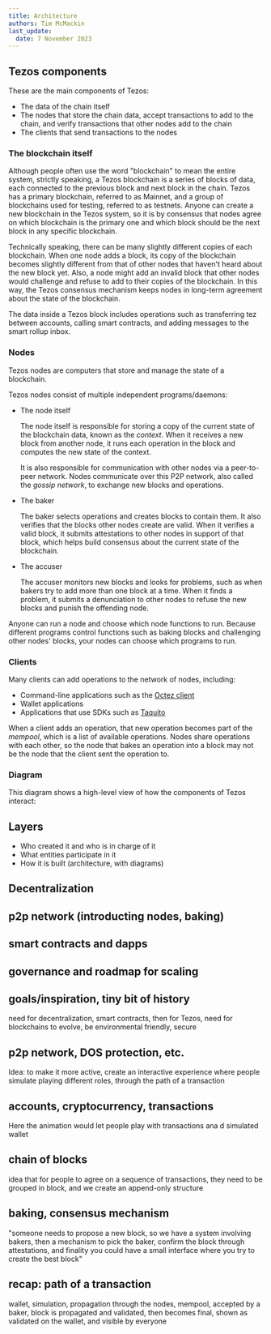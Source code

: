 ```yaml
---
title: Architecture
authors: Tim McMackin
last_update:
  date: 7 November 2023
---
```



## Tezos components

These are the main components of Tezos:

- The data of the chain itself
- The nodes that store the chain data, accept transactions to add to the chain, and verify transactions that other nodes add to the chain
- The clients that send transactions to the nodes

### The blockchain itself

Although people often use the word "blockchain" to mean the entire system, strictly speaking, a Tezos blockchain is a series of blocks of data, each connected to the previous block and next block in the chain.
Tezos has a primary blockchain, referred to as Mainnet, and a group of blockchains used for testing, referred to as testnets.
Anyone can create a new blockchain in the Tezos system, so it is by consensus that nodes agree on which blockchain is the primary one and which block should be the next block in any specific blockchain.

Technically speaking, there can be many slightly different copies of each blockchain.
When one node adds a block, its copy of the blockchain becomes slightly different from that of other nodes that haven't heard about the new block yet.
Also, a node might add an invalid block that other nodes would challenge and refuse to add to their copies of the blockchain.
In this way, the Tezos consensus mechanism keeps nodes in long-term agreement about the state of the blockchain.

The data inside a Tezos block includes operations such as transferring tez between accounts, calling smart contracts, and adding messages to the smart rollup inbox.

### Nodes

Tezos nodes are computers that store and manage the state of a blockchain.

Tezos nodes consist of multiple independent programs/daemons:

- The node itself

  The node itself is responsible for storing a copy of the current state of the blockchain data, known as the _context_.
  When it receives a new block from another node, it runs each operation in the block and computes the new state of the context.

  It is also responsible for communication with other nodes via a peer-to-peer network.
  Nodes communicate over this P2P network, also called the _gossip network_, to exchange new blocks and operations.

- The baker

  The baker selects operations and creates blocks to contain them.
  It also verifies that the blocks other nodes create are valid.
  When it verifies a valid block, it submits attestations to other nodes in support of that block, which helps build consensus about the current state of the blockchain.

- The accuser

  The accuser monitors new blocks and looks for problems, such as when bakers try to add more than one block at a time.
  When it finds a problem, it submits a denunciation to other nodes to refuse the new blocks and punish the offending node.

Anyone can run a node and choose which node functions to run.
Because different programs control functions such as baking blocks and challenging other nodes' blocks, your nodes can choose which programs to run.

### Clients

Many clients can add operations to the network of nodes, including:

- Command-line applications such as the [Octez client](./developing/octez-client/)
- Wallet applications
- Applications that use SDKs such as [Taquito](./dApps/taquito)

When a client adds an operation, that new operation becomes part of the _mempool_, which is a list of available operations.
Nodes share operations with each other, so the node that bakes an operation into a block may not be the node that the client sent the operation to.

### Diagram

This diagram shows a high-level view of how the components of Tezos interact:

<LucidDiagram width="640px" height="480px" src="https://lucid.app/documents/embedded/d778aa2a-ad0a-4324-b235-ed3b35742c58" id="Uz-K28y3R8gJ" />


## Layers


- Who created it and who is in charge of it
- What entities participate in it
- How it is built (architecture, with diagrams)

## Decentralization
## p2p network (introducting nodes, baking)
## smart contracts and dapps
## governance and roadmap for scaling

## goals/inspiration, tiny bit of history
need for decentralization, smart contracts, then for Tezos, need for blockchains to evolve, be environmental friendly, secure
## p2p network, DOS protection, etc.
Idea: to make it more active, create an interactive experience where people simulate playing different roles, through the path of a transaction
## accounts, cryptocurrency, transactions
Here the animation would let people play with transactions ana d simulated wallet
## chain of blocks
idea that for people to agree on a sequence of transactions, they need to be grouped in block, and we create an append-only structure
## baking, consensus mechanism
"someone needs to propose a new block, so we have a system involving bakers, then a mechanism to pick the baker, confirm the block through attestations, and finality
you could have a small interface where you try to create the best block"
## recap: path of a transaction
wallet, simulation, propagation through the nodes, mempool, accepted by a baker, block is propagated and validated, then becomes final, shown as validated on the wallet, and visible by everyone